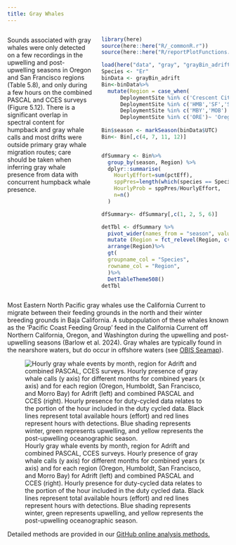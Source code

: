 ```yaml
---
title: Gray Whales
---
```

::: columns
::: {.column width="40%"}

Sounds associated with gray whales were only detected on a few recordings in the upwelling and post-upwelling seasons in Oregon and San Francisco regions (Table 5.8), and only during a few hours on the combined PASCAL and CCES surveys (Figure 5.12). There is a significant overlap in spectral content for humpback and gray whale calls and most drifts were outside primary gray whale migration routes; care should be taken when inferring gray whale presence from data with concurrent humpback whale presence.

:::

::: {.column width="60%"}

```r
library(here)
source(here::here("R/_commonR.r"))
source(here::here("R/reportPlotFunctions.r"))

load(here("data", "gray", "grayBin_adrift.rdata"))
Species <- "Er"
binData <- grayBin_adrift
Bin<-binData%>%
  mutate(Region = case_when(
      DeploymentSite %in% c('Crescent City','HUM') ~ 'Humboldt',
      DeploymentSite %in% c('HMB','SF','SFB') ~ 'San Francisco',
      DeploymentSite %in% c('MBY','MOB') ~ 'Morro Bay',
      DeploymentSite %in% c('ORE')~ 'Oregon'))
  
Bin$season <- markSeason(binData$UTC)
Bin<- Bin[,c(4, 7, 11, 12)]


dfSummary <- Bin%>%
  group_by(season, Region) %>%
  dplyr::summarise(
    HourlyEffort=sum(pctEff),
    sppPres=length(which(species == Species)),
    HourlyProb = sppPres/HourlyEffort,
    n=n()
  )

dfSummary<- dfSummary[,c(1, 2, 5, 6)]

detTbl <- dfSummary %>%
  pivot_wider(names_from = "season", values_from = c("HourlyProb", "n"))%>%
  mutate (Region = fct_relevel(Region, c("Oregon", "Humboldt", "San Francisco", "Morro Bay")))%>%
  arrange(Region)%>%
  gt(
  groupname_col = "Species",
  rowname_col = "Region",
  )%>%
  DetTableTheme508()
detTbl

```

:::
:::

Most Eastern North Pacific gray whales use the California Current to migrate between their feeding grounds in the north and their winter breeding grounds in Baja California. A subpopulation of these whales known as the ‘Pacific Coast Feeding Group’ feed in the California Current off Northern California, Oregon, and Washington during the upwelling and post-upwelling seasons (Barlow et al. 2024). Gray whales are typically found in the nearshore waters, but do occur in offshore waters (see [OBIS Seamap](https://seamap.env.duke.edu/dataset/861)).


![Hourly gray whale events by month, region for Adrift and combined PASCAL, CCES surveys. Hourly presence of gray whale calls (y axis) for different months for combined years (x axis) and for each region (Oregon, Humboldt, San Francisco, and Morro Bay) for Adrift (left) and combined PASCAL and CCES (right). Hourly presence for duty-cycled data relates to the portion of the hour included in the duty cycled data. Black lines represent total available hours (effort) and red lines represent hours with detections. Blue shading represents winter, green represents upwelling, and yellow represents the post-upwelling oceanographic season.](/figs/AdPC_gray_HourlyPresence.png){#fig-AdPC_gray_HourlyPresence.png fig-alt="Hourly presence of gray whales detected during the Adrift study (left graph) and social calls (right graph). Detections in Oregon are shown in the top graphs, then Humboldt, San Francisco, and Morro Bay at the bottom. The number of hours is provided on the y-axis, and the date on the x-axis, with seasons shaded in blue for winter, green for upwelling, and yellow for the post-upwelling season. Effort is outlined with a black line, and hours of effort with detections are highlighted in red.  There were few detections of gray whales during these offshore deployments, but some gray whales were detected during one drift off Oregon during the upwelling season, and one drift off San Francisco during the post-upwelling season. There were almost no gray whale detections during the combined PASCAL/CCES surveys."}



Detailed methods are provided in our [GitHub online analysis methods.](https://sael-swfsc.github.io/adrift-analysis-methods/content/BaleenWhales/Overview.html#gray-and-humpack)

